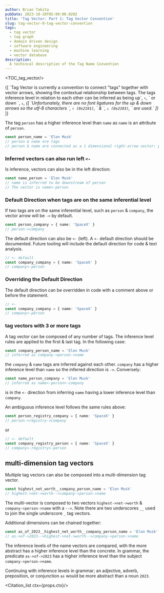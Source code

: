 ```yaml
---
author: Brian Takita
pubDate: 2023-10-20T05:00:00.020Z
title: 'Tag Vector: Part 1: Tag Vector Convention'
slug: tag-vector-0-tag-vector-convention
tags:
  - tag vector
  - tag graph
  - domain driven design
  - software engineering
  - machine learning
  - vector database
description:
  A techincal description of the Tag Name Convention
---
```


<TOC_tag_vector/>

<p>
	{[
		`Tag Vector is currently a convention to connect "tags" together with vector arrows, showing the contextual
		relationship between tags. The tags inference level in relation to each other can be inferred as being up`,
		<code>↑</code>,
		` or down `,
		<code>↓</code>,
		<Cite ctx={props.ctx} id={uuid_()}>
			{[
				`Unfortunately, there are no font ligatures for the up & down arrows so the utf-8 characters `,
				<code>↑ (0x2191)</code>,
				` & `,
				<code>↓ (0x2193)</code>,
				` are used.`
			]}
		</Cite>
	]}
</p>

The tag `person` has a higher inference level than `name` as `name` is an attribute of `person`.

```ts
const person_name = 'Elon Musk'
// person & name are tags
// person & name are connected as a 1 dimensional right-arrow vector: person->name
```

### Inferred vectors can also run left `<-`

Is inference, vectors can also be in the left direction:

```ts
const name_person = 'Elon Musk'
// name is inferred to be downstream of person
// The vector is name<-person
```

### Default Direction when tags are on the same inferential level

If two tags are on the same inferential level, such as `person` & `company`, the vector arrow will be `->` by
default.

```ts
const person_company = { name: 'SpaceX' }
// person->company
````

The default direction can also be `<-` (left). A `<-` default direction should be documented. Future
tooling will include the default direction for code & text analysis.

```ts
// <- default
const company_company = { name: 'SpaceX' }
// company<-person
```

### Overriding the Default Direction

The default direction can be overridden in code with a comment above or before the statement.

```ts
// <-
const company_company = { name: 'SpaceX' }
// company<-person
```

### tag vectors with 3 or more tags

A tag vector can be composed of any number of tags. The inference level rules are applied to the first & last tag.
In the following case:

```ts
const company_person_name = 'Elon Musk'
// inferred as company->person->name
```

the `company` & `name` tags are inferred against each other. `company` has a higher inference level than `name` so
the inferred direction is `->`. Conversely:

```ts
const name_person_company = 'Elon Musk'
// inferred as name<-person<-company
```

is in the `<-` direction from inferring `name` having a lower inference level than `company`.

An ambiguous inference level follows the same rules above:

```ts
const person_registry_company = { name: 'SpaceX' }
// person->registry->company
```

or

```ts
// <- default
const company_registry_person = { name: 'SpaceX' }
// company<-registry<-person
```

## multi-dimension tag vectors

Multiple tag vectors can also be composed into a multi-dimension tag vector.

```ts
const highest_net_worth__company_person_name = 'Elon Musk'
// highest->net->worth-->company->person->name
```

The multi-vector is composed to two vectors `highest->net->worth` & `company->person->name` with a `-->`. Note there
are two underscores `__` used to join the single underscore `_` tag vectors.

Additional dimensions can be chained together:

```ts
const as_of_2023__highest_net_worth__company_person_name = 'Elon Musk'
// as->of->2023-->highest->net->worth-->company->person->name
```

The inference levels of the name vectors are compared, with the more abstract has a higher inference level than the
concrete. In grammar, the predicate `as->of->2023` has a higher inference level than the subject
`company->person->name`.

Continuing with inference levels in grammar; an adjective, adverb, preposition, or conjunction `as` would be more
abstract than a noun `2023`.

<Citation_list ctx={props.ctx}/>
